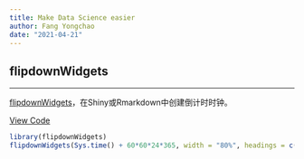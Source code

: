 ```yaml
---
title: Make Data Science easier
author: Fang Yongchao
date: "2021-04-21"
---
```


## flipdownWidgets

---------------------------------------------

[flipdownWidgets]()，在Shiny或Rmarkdown中创建倒计时时钟。

<i class="fab fa-lg fa-github fa-fw"></i><a href="https://github.com/fanggong/flipdownWidgets">View Code</a>

```r
library(flipdownWidgets)
flipdownWidgets(Sys.time() + 60*60*24*365, width = "80%", headings = c("天", "时", "分", "秒"))
```